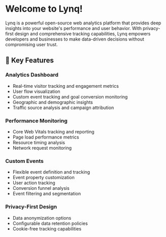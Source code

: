 # Welcome to Lynq!

Lynq is a powerful open-source web analytics platform that provides deep insights into your website's performance and user behavior. With privacy-first design and comprehensive tracking capabilities, Lynq empowers developers and businesses to make data-driven decisions without compromising user trust.

## 🚀 Key Features

### Analytics Dashboard

- Real-time visitor tracking and engagement metrics
- User flow visualization
- Custom event tracking and goal conversion monitoring
- Geographic and demographic insights
- Traffic source analysis and campaign attribution

### Performance Monitoring

- Core Web Vitals tracking and reporting
- Page load performance metrics
- Resource timing analysis
- Network request monitoring

### Custom Events

- Flexible event definition and tracking
- Event property customization
- User action tracking
- Conversion funnel analysis
- Event filtering and segmentation

### Privacy-First Design

- Data anonymization options
- Configurable data retention policies
- Cookie-free tracking capabilities
